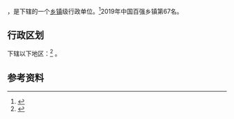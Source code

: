 {{中国乡级行政区|33/02/12/110/000}}
'''{{PRC admin/data/{{PRC admin/fillcode|33/02/12/110/000}}|PRC admin/name}}'''，是{{PRC admin/fullname|{{PRC admin/parent|33/02/12/110/000}}}}下辖的一个[[乡镇|乡镇]]级行政单位。<ref>{{PRC admin/ref sgc|{{PRC admin/parent|{{{1|}}}}}}}</ref>2019年中国百强乡镇第67名。

== 行政区划 ==
{{PRC admin/data/{{PRC admin/fillcode|33/02/12/110/000}}|PRC admin/name}}下辖以下地区：<ref>{{PRC admin/ref sgc|{{{1|}}}}}</ref>
{{PRC admin/children|33/02/12/110/000}}。

== 参考资料 ==
{{reflist}}

{{PRC admin/navcat|33/02/12/110/000}}